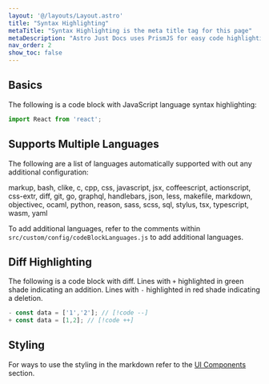 ```yaml
---
layout: '@/layouts/Layout.astro'
title: "Syntax Highlighting"
metaTitle: "Syntax Highlighting is the meta title tag for this page"
metaDescription: "Astro Just Docs uses PrismJS for easy code highlighting"
nav_order: 2
show_toc: false
---
```


## Basics

The following is a code block with JavaScript language syntax highlighting:

```javascript
import React from 'react';
```

## Supports Multiple Languages

The following are a list of languages automatically supported with out any additional configuration:

markup, bash, clike, c, cpp, css, javascript, jsx, coffeescript, actionscript, css-extr, diff, git, go, graphql, handlebars, json, less, makefile, markdown, objectivec, ocaml, python, reason, sass, scss, sql, stylus, tsx, typescript, wasm, yaml

To add additional languages, refer to the comments within `src/custom/config/codeBlockLanguages.js` to add additional languages.


## Diff Highlighting

The following is a code block with diff. Lines with `+` highlighted in green shade indicating an addition. Lines with `-` highlighted in red shade indicating a deletion.

```javascript
- const data = ['1','2']; // [!code --]
+ const data = [1,2]; // [!code ++]
```


## Styling

For ways to use the styling in the markdown refer to the [UI Components](/ui-components/code/) section.